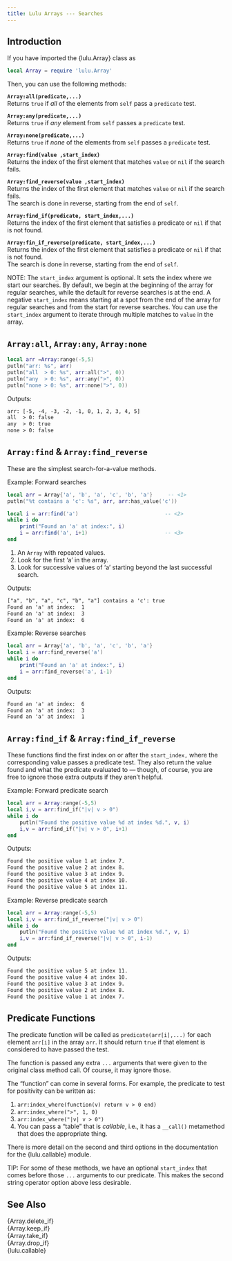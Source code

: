 ```yaml
---
title: Lulu Arrays --- Searches
---
```


## Introduction

If you have imported the {lulu.Array} class as
```lua
local Array = require 'lulu.Array'
```
Then, you can use the following methods:

**`Array:all(predicate,...)`** <br>
Returns `true` if *all* of the elements from `self` pass a `predicate` test.

**`Array:any(predicate,...)`** <br>
Returns `true` if *any* element from `self` passes a `predicate` test.

**`Array:none(predicate,...)`** <br>
Returns `true` if *none* of the elements from `self` passes a `predicate` test.

**`Array:find(value ,start_index)`** <br>
Returns the index of the first element that matches `value` or `nil` if the search fails.

**`Array:find_reverse(value ,start_index)`** <br>
Returns the index of the first element that matches `value` or `nil` if the search fails. <br>
The search is done in reverse, starting from the end of `self`.

**`Array:find_if(predicate, start_index,...)`** <br>
Returns the index of the first element that satisfies a predicate or `nil` if that is not found.

**`Array:fin_if_reverse(predicate, start_index,...)`** <br>
Returns the index of the first element that satisfies a predicate or `nil` if that is not found. <br>
The search is done in reverse, starting from the end of `self`.

NOTE: The `start_index` argument is optional.
It sets the index where we start our searches.
By default, we begin at the beginning of the array for regular searches, while the default for reverse searches is at the end.
A negative `start_index` means starting at a spot from the end of the array for regular searches and from the start for reverse searches.
You can use the `start_index` argument to iterate through multiple matches to `value` in the array.

## `Array:all`, `Array:any`, `Array:none`

```lua
local arr =Array:range(-5,5)
putln("arr: %s", arr)
putln("all  > 0: %s", arr:all(">", 0))
putln("any  > 0: %s", arr:any(">", 0))
putln("none > 0: %s", arr:none(">", 0))
```

Outputs:
```txt
arr: [-5, -4, -3, -2, -1, 0, 1, 2, 3, 4, 5]
all  > 0: false
any  > 0: true
none > 0: false
```

## `Array:find` & `Array:find_reverse`

These are the simplest search-for-a-value methods.

[Example: Forward searches]{.bt}
```lua
local arr = Array{'a', 'b', 'a', 'c', 'b', 'a'}     -- <1>
putln("%t contains a 'c': %s", arr, arr:has_value('c'))

local i = arr:find('a')                            -- <2>
while i do
    print("Found an 'a' at index:", i)
    i = arr:find('a', i+1)                         -- <3>
end
```
1. An `Array` with repeated values.
2. Look for the first 'a' in the array.
3. Look for successive values of 'a' starting beyond the last successful search.

Outputs:
```txt
["a", "b", "a", "c", "b", "a"] contains a 'c': true
Found an 'a' at index:	1
Found an 'a' at index:	3
Found an 'a' at index:	6
```

[Example: Reverse searches]{.bt}
```lua
local arr = Array{'a', 'b', 'a', 'c', 'b', 'a'}
local i = arr:find_reverse('a')
while i do
    print("Found an 'a' at index:", i)
    i = arr:find_reverse('a', i-1)
end
```

Outputs:
```txt
Found an 'a' at index:	6
Found an 'a' at index:	3
Found an 'a' at index:	1
```

## `Array:find_if` & `Array:find_if_reverse`

These functions find the first index on or after the `start_index,` where the corresponding value passes a predicate test.
They also return the value found and what the predicate evaluated to --- though, of course, you are free to ignore those extra outputs if they aren't helpful.

[Example: Forward predicate search]{.bt}
```lua
local arr = Array:range(-5,5)
local i,v = arr:find_if("|v| v > 0")
while i do
    putln("Found the positive value %d at index %d.", v, i)
    i,v = arr:find_if("|v| v > 0", i+1)
end
```

Outputs:
```txt
Found the positive value 1 at index 7.
Found the positive value 2 at index 8.
Found the positive value 3 at index 9.
Found the positive value 4 at index 10.
Found the positive value 5 at index 11.
```

[Example: Reverse predicate search]{.bt}
```lua
local arr = Array:range(-5,5)
local i,v = arr:find_if_reverse("|v| v > 0")
while i do
    putln("Found the positive value %d at index %d.", v, i)
    i,v = arr:find_if_reverse("|v| v > 0", i-1)
end
```
Outputs:
```txt
Found the positive value 5 at index 11.
Found the positive value 4 at index 10.
Found the positive value 3 at index 9.
Found the positive value 2 at index 8.
Found the positive value 1 at index 7.
```

## Predicate Functions

The predicate function will be called as `predicate(arr[i],...)` for each element `arr[i]` in the array `arr`.
It should return `true` if that element is considered to have passed the test.

The function is passed any extra `...` arguments that were given to the original class method call.
Of course, it may ignore those.

The "function" can come in several forms.
For example, the predicate to test for positivity can be written as:

1. `arr:index_where(function(v) return v > 0 end)`
2. `arr:index_where(">", 1, 0)`
3. `arr:index_where("|v| v > 0")`
4. You can pass a “table” that is *callable*, i.e., it has a `__call()` metamethod that does the appropriate thing.

There is more detail on the second and third options in the documentation for the {lulu.callable} module.

TIP: For some of these methods, we have an optional `start_index` that comes before those `...` arguments to our predicate.
This makes the second string operator option above less desirable.

## See Also

{Array.delete_if} <br>
{Array.keep_if}   <br>
{Array.take_if}   <br>
{Array.drop_if}   <br>
{lulu.callable}